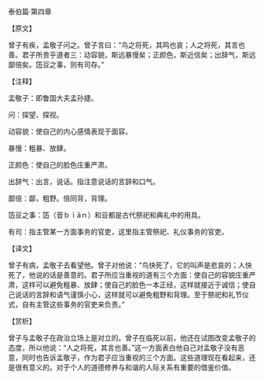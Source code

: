 

泰伯篇·第四章

【原文】

曾子有疾，孟敬子问之。曾子言曰：“鸟之将死，其鸣也哀；人之将死，其言也善。君子所贵乎道者三：动容貌，斯远暴慢矣；正颜色，斯近信矣；出辞气，斯远鄙倍矣。笾豆之事，则有司存。”

【注释】

孟敬子：即鲁国大夫孟孙捷。

问：探望、探视。

动容貌：使自己的内心感情表现于面容。

暴慢：粗暴、放肆。

正颜色：使自己的脸色庄重严肃。

出辞气：出言，说话。指注意说话的言辞和口气。

鄙倍：鄙，粗野。倍同背，背理。

笾豆之事：笾（音ｂｉāｎ）和豆都是古代祭祀和典礼中的用具。

有司：指主管某一方面事务的官吏，这里指主管祭祀、礼仪事务的官吏。

【译文】

曾子有病，孟敬子去看望他。曾子对他说：“鸟快死了，它的叫声是悲哀的；人快死了，他说的话是善意的。君子所应当重视的道有三个方面：使自己的容貌庄重严肃，这样可以避免粗暴、放肆；使自己的脸色一本正经，这样就接近于诚信；使自己说话的言辞和语气谨慎小心，这样就可以避免粗野和背理。至于祭祀和礼节仪式，自有主管这些事务的官吏来负责。”

【赏析】

曾子与孟敬子在政治立场上是对立的。曾子在临死以前，他还在试图改变孟敬子的态度，所以他说：“人之将死，其言也善。”这一方面表白他自己对孟敬子没有恶意，同时也告诉孟敬子，作为君子应当重视的三个方面。这些道理现在看起来，还是很有意义的。对于个人的道德修养与和谐的人际关系有重要的借鉴价值。

